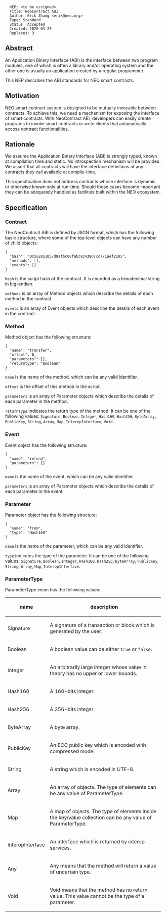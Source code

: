 <pre>
  NEP: <to be assigned>
  Title: NeoContract ABI
  Author: Erik Zhang <erik@neo.org>
  Type: Standard
  Status: Accepted
  Created: 2020-03-25
  Replaces: 3
</pre>

==Abstract==

An Application Binary Interface (ABI) is the interface between two program modules, one of which is often a library and/or operating system and the other one is usually an application created by a regular programmer.

This NEP describes the ABI standards for NEO smart contracts.

==Motivation==

NEO smart contract system is designed to be mutually invocable between contracts. To achieve this, we need a mechanism for exposing the interface of smart contracts. With NeoContract ABI, developers can easily create programs to invoke smart contracts or write clients that automatically access contract functionalities.

==Rationale==

We assume the Application Binary Interface (ABI) is strongly typed, known at compilation time and static. No introspection mechanism will be provided. We assert that all contracts will have the interface definitions of any contracts they call available at compile-time.

This specification does not address contracts whose interface is dynamic or otherwise known only at run-time. Should these cases become important they can be adequately handled as facilities built within the NEO ecosystem.

==Specification==

===Contract===

The NeoContract ABI is defined by JSON format, which has the following basic structure, where some of the top-level objects can have any number of child objects:

<pre>
{
  "hash": "0x562851057d8afbc08fabc8c438d7cc771aef2195",
  "methods": [],
  "events": []
}
</pre>

<code>hash</code> is the script hash of the contract. It is encoded as a hexadecimal string in big-endian.

<code>methods</code> is an array of Method objects which describe the details of each method in the contract.

<code>events</code> is an array of Event objects which describe the details of each event in the contract.

===Method===

Method object has the following structure:

<pre>
{
  "name": "transfer",
  "offset": 0,
  "parameters": [],
  "returntype": "Boolean"
}
</pre>

<code>name</code> is the name of the method, which can be any valid identifier.

<code>offset</code> is the offset of this method in the script.

<code>parameters</code> is an array of Parameter objects which describe the details of each parameter in the method.

<code>returntype</code> indicates the return type of the method. It can be one of the following values: <code>Signature</code>, <code>Boolean</code>, <code>Integer</code>, <code>Hash160</code>, <code>Hash256</code>, <code>ByteArray</code>, <code>PublicKey</code>, <code>String</code>, <code>Array</code>, <code>Map</code>, <code>InteropInterface</code>, <code>Void</code>.

===Event===

Event object has the following structure:

<pre>
{
  "name": "refund",
  "parameters": []
}
</pre>

<code>name</code> is the name of the event, which can be any valid identifier.

<code>parameters</code> is an array of Parameter objects which describe the details of each parameter in the event.

===Parameter===

Parameter object has the following structure:

<pre>
{
  "name": "from",
  "type": "Hash160"
}
</pre>

<code>name</code> is the name of the parameter, which can be any valid identifier.

<code>type</code> indicates the type of the parameter. It can be one of the following values: <code>Signature</code>, <code>Boolean</code>, <code>Integer</code>, <code>Hash160</code>, <code>Hash256</code>, <code>ByteArray</code>, <code>PublicKey</code>, <code>String</code>, <code>Array</code>, <code>Map</code>, <code>InteropInterface</code>.

===ParameterType===

ParameterType enum has the following values:

{|
!name
!description
|-
| Signature
| A signature of a transaction or block which is generated by the user.
|-
| Boolean
| A boolean value can be either <code>true</code> or <code>false</code>.
|-
| Integer
| An arbitrarily large integer whose value in theory has no upper or lower bounds.
|-
| Hash160
| A 160-bits integer.
|-
| Hash256
| A 256-bits integer.
|-
| ByteArray
| A byte array.
|-
| PublicKey
| An ECC public key which is encoded with compressed mode.
|-
| String
| A string which is encoded in UTF-8.
|-
| Array
| An array of objects. The type of elements can be any value of ParameterType.
|-
| Map
| A map of objects. The type of elements inside the key/value collection can be any value of ParameterType.
|-
| InteropInterface
| An interface which is returned by interop services.
|-
| Any
| Any means that the method will return a value of uncertain type.
|-
| Void
| Void means that the method has no return value. This value cannot be the type of a parameter.
|}
